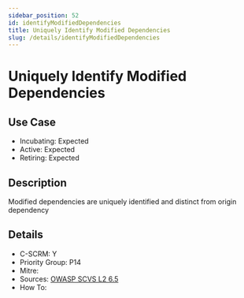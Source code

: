 ```yaml
---
sidebar_position: 52
id: identifyModifiedDependencies
title: Uniquely Identify Modified Dependencies
slug: /details/identifyModifiedDependencies
---
```


# Uniquely Identify Modified Dependencies

## Use Case

- Incubating: Expected
- Active: Expected
- Retiring: Expected

## Description

Modified dependencies are uniquely identified and distinct from origin dependency

## Details

- C-SCRM: Y
- Priority Group: P14
- Mitre: 
- Sources: [OWASP SCVS L2 6.5](https://scvs.owasp.org/scvs/v6-pedigree-and-provenance/)
- How To: 

